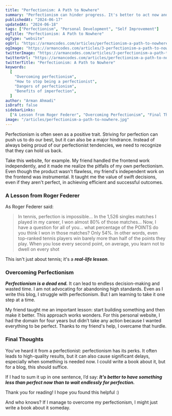 ```yaml
---
title: "Perfectionism: A Path to Nowhere"
summary: "Perfectionism can hinder progress. It's better to act now and improve later. Start building and refine over time for the best results."
publishedAt: "2024-06-17"
updatedAt: "2024-06-18"
tags: ["Perfectionism", "Personal Development", "Self Improvement"]
ogTitle: "Perfectionism: A Path to Nowhere"
ogType: "website"
ogUrl: "https://armancodes.com/articles/perfectionism-a-path-to-nowhere"
ogImage: "https://armancodes.com/articles/3-perfectionism-a-path-to-nowhere/image.jpg"
twitterImage: "https://armancodes.com/articles/3-perfectionism-a-path-to-nowhere/image.jpg"
twitterUrl: "https://armancodes.com/articles/perfectionism-a-path-to-nowhere"
twitterTitle: "Perfectionism: A Path to Nowhere"
keywords:
  [
    "Overcoming perfectionism",
    "How to stop being a perfectionist",
    "Dangers of perfectionism",
    "Benefits of imperfection",
  ]
author: "Arman Ahmadi"
isDraft: false
sidebarLinks:
  ["A Lesson from Roger Federer", "Overcoming Perfectionism", "Final Thoughts"]
image: "/articles/perfectionism-a-path-to-nowhere.jpg"
---
```


Perfectionism is often seen as a positive trait. Striving for perfection can push us to do our best, but it can also be a major hindrance.
Instead of always being proud of our perfectionist tendencies, we need to recognize that they can hold us back.

Take this website, for example. My friend handled the frontend work independently, and it made me realize the pitfalls of my own perfectionism.
Even though the product wasn't flawless, my friend's independent work on the frontend was instrumental.
It taught me the value of swift decisions, even if they aren't perfect, in achieving efficient and successful outcomes.

### A Lesson from Roger Federer

As Roger Federer said:

> In tennis, perfection is impossible... In the 1,526 singles matches I played in my career, I won almost 80% of those matches... Now, I have a question for all of you... what percentage of the POINTS do you think I won in those matches? Only 54%. In other words, even top-ranked tennis players win barely more than half of the points they play. When you lose every second point, on average, you learn not to dwell on every shot

This isn't just about tennis; it's a **_real-life lesson_**.

### Overcoming Perfectionism

**_Perfectionism is a dead end._** It can lead to endless decision-making and wasted time. I am not advocating for abandoning high standards.
Even as I write this blog, I struggle with perfectionism. But I am learning to take it one step at a time.

My friend taught me an important lesson: start building something and then make it better. This approach works wonders.
For this personal website, I had the domain for four years but didn’t take any action because I wanted everything to be perfect. Thanks to my friend's help, I overcame that hurdle.

### Final Thoughts

You've heard it from a perfectionist: perfectionism has its perks. It often leads to high-quality results, but it can also cause significant delays, especially when something is needed now.
I could write a book about it, but for a blog, this should suffice.

If I had to sum it up in one sentence, I’d say: **_It's better to have something less than perfect now than to wait endlessly for perfection._**

Thank you for reading! I hope you found this helpful :)

And who knows? If I manage to overcome my perfectionism, I might just write a book about it someday.
